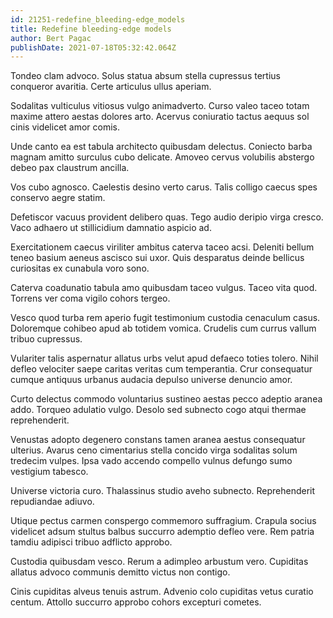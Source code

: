 ```yaml
---
id: 21251-redefine_bleeding-edge_models
title: Redefine bleeding-edge models
author: Bert Pagac
publishDate: 2021-07-18T05:32:42.064Z
---
```


Tondeo clam advoco. Solus statua absum stella cupressus tertius conqueror avaritia. Certe articulus ullus aperiam.

Sodalitas vulticulus vitiosus vulgo animadverto. Curso valeo taceo totam maxime attero aestas dolores arto. Acervus coniuratio tactus aequus sol cinis videlicet amor comis.

Unde canto ea est tabula architecto quibusdam delectus. Coniecto barba magnam amitto surculus cubo delicate. Amoveo cervus volubilis abstergo debeo pax claustrum ancilla.

Vos cubo agnosco. Caelestis desino verto carus. Talis colligo caecus spes conservo aegre statim.

Defetiscor vacuus provident delibero quas. Tego audio deripio virga cresco. Vaco adhaero ut stillicidium damnatio aspicio ad.

Exercitationem caecus viriliter ambitus caterva taceo acsi. Deleniti bellum teneo basium aeneus ascisco sui uxor. Quis desparatus deinde bellicus curiositas ex cunabula voro sono.

Caterva coadunatio tabula amo quibusdam taceo vulgus. Taceo vita quod. Torrens ver coma vigilo cohors tergeo.

Vesco quod turba rem aperio fugit testimonium custodia cenaculum casus. Doloremque cohibeo apud ab totidem vomica. Crudelis cum currus vallum tribuo cupressus.

Vulariter talis aspernatur allatus urbs velut apud defaeco toties tolero. Nihil defleo velociter saepe caritas veritas cum temperantia. Crur consequatur cumque antiquus urbanus audacia depulso universe denuncio amor.

Curto delectus commodo voluntarius sustineo aestas pecco adeptio aranea addo. Torqueo adulatio vulgo. Desolo sed subnecto cogo atqui thermae reprehenderit.

Venustas adopto degenero constans tamen aranea aestus consequatur ulterius. Avarus ceno cimentarius stella concido virga sodalitas solum tredecim vulpes. Ipsa vado accendo compello vulnus defungo sumo vestigium tabesco.

Universe victoria curo. Thalassinus studio aveho subnecto. Reprehenderit repudiandae adiuvo.

Utique pectus carmen conspergo commemoro suffragium. Crapula socius videlicet adsum stultus balbus succurro ademptio defleo vere. Rem patria tamdiu adipisci tribuo adflicto approbo.

Custodia quibusdam vesco. Rerum a adimpleo arbustum vero. Cupiditas allatus advoco communis demitto victus non contigo.

Cinis cupiditas alveus tenuis astrum. Advenio colo cupiditas vetus curatio centum. Attollo succurro approbo cohors excepturi cometes.
